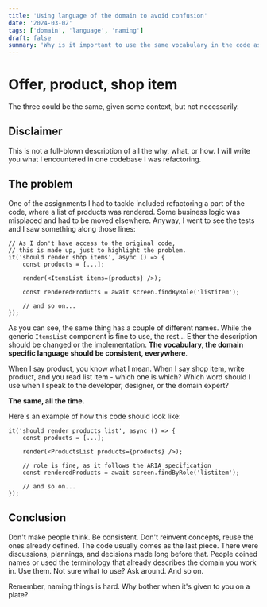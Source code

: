 ```yaml
---
title: 'Using language of the domain to avoid confusion'
date: '2024-03-02'
tags: ['domain', 'language', 'naming']
draft: false
summary: 'Why is it important to use the same vocabulary in the code as the one in verbal communication about the product in the domain.'
---
```


# Offer, product, shop item

The three could be the same, given some context, but not necessarily.

## Disclaimer

This is not a full-blown description of all the why, what, or how. I will write you what I encountered in one codebase
I was refactoring.

## The problem

One of the assignments I had to tackle included refactoring a part of the code, where a list of products was rendered.
Some business logic was misplaced and had to be moved elsewhere. Anyway, I went to see the tests and I saw something
along those lines:

```tsx
// As I don't have access to the original code,
// this is made up, just to highlight the problem.
it('should render shop items', async () => {
    const products = [...];

    render(<ItemsList items={products} />);

    const renderedProducts = await screen.findByRole('listitem');

    // and so on...
});
```

As you can see, the same thing has a couple of different names. While the generic `ItemsList` component is fine to use,
the rest... Either the description should be changed or the implementation. **The vocabulary, the domain specific language should
be consistent, everywhere**.

When I say product, you know what I mean. When I say shop item, write product, and you read
list item - which one is which? Which word should I use when I speak to the developer, designer, or the domain expert?

**The same, all the time.**

Here's an example of how this code should look like:

```tsx
it('should render products list', async () => {
    const products = [...];

    render(<ProductsList products={products} />);

    // role is fine, as it follows the ARIA specification
    const renderedProducts = await screen.findByRole('listitem');

    // and so on...
});
```

## Conclusion

Don't make people think. Be consistent. Don't reinvent concepts, reuse the ones already defined. The code usually
comes as the last piece. There were discussions, plannings, and decisions made long before that. People coined names or used
the terminology that already describes the domain you work in. Use them. Not sure what to use? Ask around. And so on.

Remember, naming things is hard. Why bother when it's given to you on a plate?
